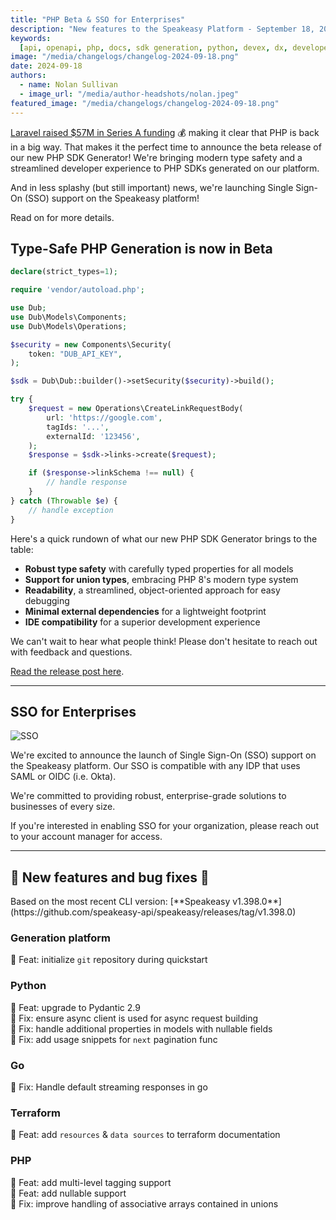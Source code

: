 ```yaml
---
title: "PHP Beta & SSO for Enterprises"
description: "New features to the Speakeasy Platform - September 18, 2024"
keywords:
  [api, openapi, php, docs, sdk generation, python, devex, dx, developer experience]
image: "/media/changelogs/changelog-2024-09-18.png"
date: 2024-09-18
authors:
  - name: Nolan Sullivan
  - image_url: "/media/author-headshots/nolan.jpeg"
featured_image: "/media/changelogs/changelog-2024-09-18.png"
---
```




[Laravel raised $57M in Series A funding](https://laravel-news.com/laravel-raises-57-million-series-a) 💰 making it clear that PHP is back in a big way. That makes it the perfect time to announce the beta release of our new PHP SDK Generator! We're bringing modern type safety and a streamlined developer experience to PHP SDKs generated on our platform.

And in less splashy (but still important) news, we're launching Single Sign-On (SSO) support on the Speakeasy platform!

Read on for more details.

## Type-Safe PHP Generation is now in Beta

```php
declare(strict_types=1);

require 'vendor/autoload.php';

use Dub;
use Dub\Models\Components;
use Dub\Models\Operations;

$security = new Components\Security(
    token: "DUB_API_KEY",
);

$sdk = Dub\Dub::builder()->setSecurity($security)->build();

try {
    $request = new Operations\CreateLinkRequestBody(
        url: 'https://google.com',
        tagIds: '...',
        externalId: '123456',
    );
    $response = $sdk->links->create($request);

    if ($response->linkSchema !== null) {
        // handle response
    }
} catch (Throwable $e) {
    // handle exception
}
```

Here's a quick rundown of what our new PHP SDK Generator brings to the table:

- **Robust type safety** with carefully typed properties for all models
- **Support for union types**, embracing PHP 8's modern type system
- **Readability**, a streamlined, object-oriented approach for easy debugging
- **Minimal external dependencies** for a lightweight footprint
- **IDE compatibility** for a superior development experience

We can't wait to hear what people think! Please don't hesitate to reach out with feedback and questions.

[Read the release post here](/post/release-php).

---

## SSO for Enterprises

![SSO](./assets/sso.png)

We're excited to announce the launch of Single Sign-On (SSO) support on the Speakeasy platform. Our SSO is compatible with any IDP that uses SAML or OIDC (i.e. Okta).

We're committed to providing robust, enterprise-grade solutions to businesses of every size.

If you're interested in enabling SSO for your organization, please reach out to your account manager for access.

---

## 🐝 New features and bug fixes 🐛

<Callout title="NOTE" variant="info">
  Based on the most recent CLI version: [**Speakeasy
  v1.398.0**](https://github.com/speakeasy-api/speakeasy/releases/tag/v1.398.0)
</Callout>

### Generation platform

🐝 Feat: initialize `git` repository during quickstart

### Python

🐝 Feat: upgrade to Pydantic 2.9 \
🐛 Fix: ensure async client is used for async request building \
🐛 Fix: handle additional properties in models with nullable fields \
🐛 Fix: add usage snippets for `next` pagination func

### Go

🐛 Fix: Handle default streaming responses in go 

### Terraform

🐝 Feat: add `resources` & `data sources` to terraform documentation

### PHP

🐝 Feat: add multi-level tagging support \
🐝 Feat: add nullable support \
🐛 Fix: improve handling of associative arrays contained in unions


